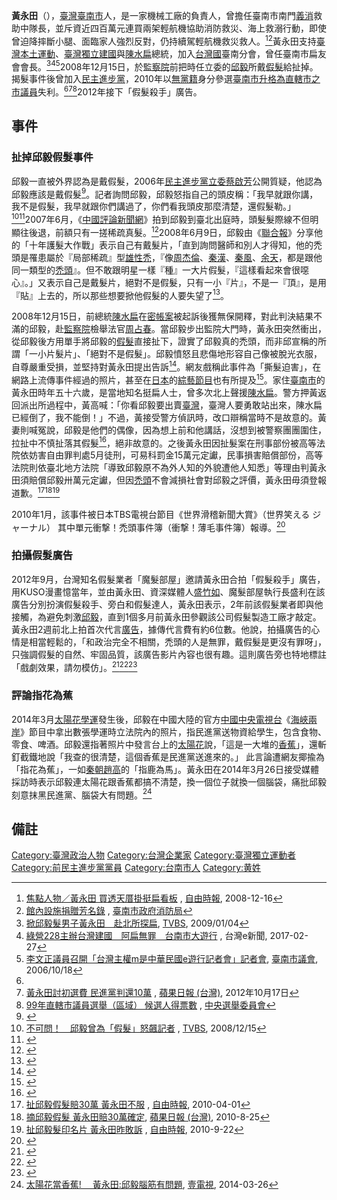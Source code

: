 '''黃永田'''（{{bd|1952年|3月1日||}}），[[臺灣|臺灣]][[臺南市|臺南市]]人，是一家機械工廠的負責人，曾擔任臺南市南門[[義消|義消]]救助中隊長，並斥資近四百萬元連買兩架輕航機協助消防救災、海上救溺行動，即使曾迫降摔斷小腿、面臨家人強烈反對，仍持續駕輕航機救災救人。<ref name="焦點人物">[http://news.ltn.com.tw/news/focus/paper/266130 焦點人物／黃永田 買透天厝掛挺扁看板] {{Wayback|url=http://news.ltn.com.tw/news/focus/paper/266130 |date=20171222051745 }}, [[自由時報|自由時報]], 2008-12-16</ref><ref>[http://119.tainan.gov.tw/page.asp?nsub=C0A500 館內設施捐贈芳名錄] {{Wayback|url=http://119.tainan.gov.tw/page.asp?nsub=C0A500 |date=20200804022226 }}, [[臺南市政府消防局|臺南市政府消防局]]</ref>黃永田支持[[臺灣本土運動|臺灣本土運動]]、[[臺灣獨立運動|臺灣獨立建國]]與[[陳水扁|陳水扁]]總統，加入[[908台灣國運動|台灣國]]臺南分會，曾任臺南市扁友會會長。<ref>[http://news.tvbs.com.tw/politics/117355 掀邱毅髮男子黃永田　赴北所探扁], [[TVBS|TVBS]], 2009/01/04</ref><ref>[http://www.taiwanenews.com/doc/20170227101 綠營228主辦台灣建國　阿扁無罪　台南市大遊行] {{Wayback|url=http://www.taiwanenews.com/doc/20170227101 |date=20171222052529 }}, 台灣e新聞, 2017-02-27</ref><ref>[http://www.tncc.gov.tw/2012/tnccp/ccp_02a.asp?SNo=0951012006&PName=%A7%F5%A4%E5%A5%BF 李文正議員召開「台灣主權m是中華民國e遊行記者會」記者會]{{Dead link|date=2020年1月 |bot=InternetArchiveBot |fix-attempted=yes }}, [[臺南市議會|臺南市議會]], 2006/10/18</ref>2008年12月15日，於[[監察院|監察院]]前把時任立委的[[邱毅|邱毅]]所戴[[假髮|假髮]]給扯掉。揭髮事件後曾加入[[民主進步黨|民主進步黨]]，2010年以[[無黨籍|無黨籍]]身分參選[[2010年中華民國直轄市市長暨市議員選舉|臺南市升格為直轄市之市議員]]失利。<ref name="焦點人物"/><ref>[http://www.appledaily.com.tw/appledaily/article/headline/20121017/34579318/ 黃永田討初選費 民進黨判還10萬] {{Wayback|url=http://www.appledaily.com.tw/appledaily/article/headline/20121017/34579318/ |date=20121019210644 }}, [[蘋果日報_(台灣)|蘋果日報 (台灣)]], 2012年10月17日</ref><ref>[http://db.cec.gov.tw/histQuery.jsp?voteCode=20101101T1B2&qryType=ctks&prvCode=04&cityCode=000&areaCode=10 99年直轄市議員選舉（區域） 候選人得票數] {{Wayback|url=http://db.cec.gov.tw/histQuery.jsp?voteCode=20101101T1B2&qryType=ctks&prvCode=04&cityCode=000&areaCode=10 |date=20201019124214 }}, [[中央選舉委員會|中央選舉委員會]]</ref>2012年接下「假髮殺手」廣告。 

== 事件 ==
===扯掉邱毅假髮事件===
邱毅一直被外界認為是戴假髮，2006年[[民主進步黨|民主進步黨]][[立委|立委]][[蔡啟芳|蔡啟芳]]公開質疑，他認為邱毅應該是戴假髮<ref>{{Cite web |url=https://www.youtube.com/watch?v=sfiVllVO1dI |title=蔡啟芳公佈邱毅禿頭合成照 |access-date=2017-01-22 |archive-date=2020-05-18 |archive-url=https://web.archive.org/web/20200518175253/https://www.youtube.com/watch?v=sfiVllVO1dI&gl=US&hl=en |dead-url=no }}</ref>。記者詢問邱毅，邱毅怒指自己的頭皮稱：「我早就跟你講，我不是假髮，我早就跟你們講過了，你們看我頭皮那麼清楚，還假髮勒。」<ref>[http://news.tvbs.com.tw/entry/189933 不可問！　邱毅曾為「假髮」怒飆記者] {{Wayback|url=http://news.tvbs.com.tw/entry/189933 |date=20160816214137 }}, [[TVBS|TVBS]], 2008/12/15</ref><ref>{{Cite web |url=https://www.youtube.com/watch?v=FW0-USD1hM4 |title=邱毅 真髮???!假髮??!?! |accessdate=2017-01-22 |archive-date=2016-06-24 |archive-url=https://web.archive.org/web/20160624041808/https://www.youtube.com/watch?v=FW0-USD1hM4 |dead-url=no }}</ref>2007年6月，《[[中國評論新聞網|中國評論新聞網]]》拍到邱毅到臺北出庭時，頭髮髮際線不但明顯往後退，前額只有一搓稀疏真髮。<ref>{{Cite web |url=http://hk.crntt.com/crn-webapp/doc/docDetailCreate.jsp?coluid=7&kindid=0&docid=100394932 |title=到台北出庭　邱毅入獄後首曝光　頭頂亮光 |accessdate=2017-01-22 |archive-date=2017-02-02 |archive-url=https://web.archive.org/web/20170202000649/http://hk.crntt.com/crn-webapp/doc/docDetailCreate.jsp?coluid=7&kindid=0&docid=100394932 |dead-url=no }}</ref>2008年6月9日，邱毅由《[[聯合報|聯合報]]》分享他的「十年護髮大作戰」表示自己有戴髮片，「直到詢問醫師和別人才得知，他的禿頭是罹患屬於『局部稀疏』型[[雄性禿|雄性禿]]，『像[[周杰倫|周杰倫]]、[[秦漢|秦漢]]、[[秦風|秦風]]、[[余天|余天]]，都是跟他同一類型的[[禿頭|禿頭]]』。但不敢跟明星一樣『種』一大片假髮，『這樣看起來會很噁心』。」又表示自己是戴髮片，絕對不是假髮，只有一小『片』，不是一『頂』，是用『貼』上去的，所以那些想要掀他假髮的人要失望了<ref>{{cite news |language = zh-tw |author =  |url = http://mag.udn.com/mag/life/storypage.jsp?f_ART_ID=129883 |title = 禿頂危機族》邱毅 有一小片假髮 |publisher = [[聯合報|聯合報]] |date = 2008-06-09 |accessdate = 2008-06-09 |archive-date = 2013-09-27 |archive-url = https://web.archive.org/web/20130927195459/http://mag.udn.com/mag/life/storypage.jsp?f_ART_ID=129883 |dead-url = no }}</ref>。

2008年12月15日，前總統[[陳水扁|陳水扁]]在[[陳水扁家庭密帳案|密帳案]]被起訴後獲無保開釋，對此判決結果不滿的邱毅，赴[[監察院|監察院]]檢舉法官[[周占春|周占春]]。當邱毅步出監院大門時，黃永田突然衝出，從邱毅後方用單手將邱毅的[[假髮|假髮]]直接扯下，證實了邱毅真的禿頭，而非邱宣稱的所謂「一小片髮片」、「絕對不是假髮」。邱毅憤怒且悲傷地形容自己像被脫光衣服，自尊嚴重受損，並堅持對黃永田提出告訴<ref>{{cite news |language = zh-tw |author = 劉志原、王俊忠 |url = http://www.libertytimes.com.tw/2010/new/apr/1/today-south1.htm |title = 扯邱毅假髮賠30萬 黃永田不服 |publisher = [[自由時報|自由時報]] |date = 2010-04-01 |accessdate = 2011-01-07 |deadurl = yes |archiveurl = https://web.archive.org/web/20100406075734/http://www.libertytimes.com.tw/2010/new/apr/1/today-south1.htm |archivedate = 2010-04-06 }}</ref>。網友戲稱此事件為「撕髮迫害」，在網路上流傳事件經過的照片，甚至在[[日本|日本]]的[[綜藝節目|綜藝節目]]也有所提及<ref>{{cite news |language = zh-tw |author =  |url = http://www.chinareviewnews.com/doc/1008/3/1/4/100831451.html?coluid=7&kindid=0&docid=100831451 |title = 邱毅頭皮頭髮分離　網友：撕髮迫害 |publisher = [[中國評論新聞網|中國評論新聞網]] |date = 2008-12-16 |accessdate = 2011-01-07 |archive-date = 2011-11-26 |archive-url = https://web.archive.org/web/20111126091444/http://www.chinareviewnews.com/doc/1008/3/1/4/100831451.html?coluid=7&kindid=0&docid=100831451 |dead-url = no }}</ref>。家住[[臺南市|臺南市]]的黃永田時年五十六歲，是當地知名挺扁人士，曾多次北上聲援[[陳水扁|陳水扁]]。警方押黃返回派出所過程中，黃高喊：「你看邱毅要出賣[[臺灣|臺灣]]，臺灣人要勇敢站出來，陳水扁已經倒了，我不能倒！」不過，黃接受警方偵訊時，改口辯稱當時不是故意的。黃妻則喊冤說，邱毅是他們的偶像，因為想上前和他講話，沒想到被警察團團圍住，拉扯中不慎扯落其假髮<ref>{{cite news |language = zh-tw |author =  |url = http://www.chinareviewnews.com/doc/1008/3/0/9/100830996.html?coluid=7&kindid=0&docid=100830996&mdate=1216141640 |title = 邱毅被扁迷偷扯假髮　驚險一刻 |publisher = 中國評論新聞 |date = 2008-12-16 |accessdate = 2011-06-09 |archive-date = 2015-09-23 |archive-url = https://web.archive.org/web/20150923221934/http://www.chinareviewnews.com/doc/1008/3/0/9/100830996.html?coluid=7&kindid=0&docid=100830996&mdate=1216141640 |dead-url = no }}</ref>，絕非故意的。之後黃永田因扯髮案在刑事部份被高等法院依妨害自由罪判處5月徒刑，可易科罰金15萬元定讞，民事損害賠償部份，高等法院則依臺北地方法院「導致邱毅原不為外人知的外貌遭他人知悉」等理由判黃永田須賠償邱毅卅萬元定讞，但因[[禿頭|禿頭]]不會減損社會對邱毅之評價，黃永田毋須登報道歉。<ref>[http://news.ltn.com.tw/news/local/paper/384267 扯邱毅假髮賠30萬 黃永田不服] {{Wayback|url=http://news.ltn.com.tw/news/local/paper/384267 |date=20160420150640 }}, [[自由時報|自由時報]], 2010-04-01</ref><ref>[http://www.appledaily.com.tw/appledaily/article/finance/20100825/32762959/ 摘邱毅假髮 黃永田賠30萬確定], [[蘋果日報_(台灣)|蘋果日報 (台灣)]], 2010-8-25</ref><ref>[http://www.libertytimes.com.tw/2010/new/sep/22/today-south7.htm 扯邱毅髮印名片 黃永田昨敗訴] {{webarchive|url=https://web.archive.org/web/20100926101924/http://www.libertytimes.com.tw/2010/new/sep/22/today-south7.htm |date=2010-09-26 }}, [[自由時報|自由時報]], 2010-9-22</ref>

2010年1月，該事件被日本TBS電視台節目《世界滑稽新聞大賞》（世界笑える ジャーナル） 其中單元衝撃！禿頭事件簿（衝撃！薄毛事件簿）報導。<ref>{{cite news|language =zh-tw|author =|url =http://raindog.pixnet.net/blog/post/26907204-%E9%82%B1%E6%AF%85%E7%99%BB%E4%B8%8A%E6%97%A5%E6%9C%AC%E3%80%8A%E6%BB%91%E7%A8%BD%E4%B8%96%E7%95%8C%E6%97%A5%E5%A0%B1%E3%80%8B%EF%BC%81|title =邱毅登上日本《滑稽世界日報》！|date =2010-01-12|accessdate =2010-01-12|archive-date =2012-03-12|archive-url =https://web.archive.org/web/20120312084935/http://raindog.pixnet.net/blog/post/26907204-%e9%82%b1%e6%af%85%e7%99%bb%e4%b8%8a%e6%97%a5%e6%9c%ac%e3%80%8a%e6%bb%91%e7%a8%bd%e4%b8%96%e7%95%8c%e6%97%a5%e5%a0%b1%e3%80%8b%ef%bc%81|dead-url =no}}</ref>

===拍攝假髮廣告===
2012年9月，台灣知名假髮業者「魔髮部屋」邀請黃永田合拍「假髮殺手」廣告，用KUSO漫畫憶當年，並由黃永田、資深媒體人[[盛竹如|盛竹如]]、魔髮部屋執行長盛利在該廣告分別扮演假髮殺手、旁白和假髮達人，黃永田表示，2年前該假髮業者即與他接觸，為避免刺激[[邱毅|邱毅]]，直到1個多月前黃永田參觀該公司假髮製造工廠才敲定。黃永田2週前北上拍首次代言[[廣告|廣告]]，據傳代言費有約6位數。他說，拍攝廣告的心情是相當輕鬆的，「和政治完全不相關，禿頭的人是無罪，戴假髮是更沒有罪呀」，只強調假髮的自然、牢固品質，該廣告影片內容也很有趣。這則廣告旁也特地標註「戲劇效果，請勿模仿」。<ref>{{cite news |language =zh-tw |publisher =[[ETtoday|ETtoday]] |url =http://www.ettoday.net/news/20120929/108793.htm |title =曾扯邱毅假髮　黃永田再扮「假髮殺手」拍廣告 |date =2012-09-29 |accessdate =2012-09-29 |archive-date =2018-01-17 |archive-url =https://web.archive.org/web/20180117232453/https://www.ettoday.net/news/20120929/108793.htm |dead-url =no }}</ref><ref>{{cite news |language =zh-tw |publisher = [[壹電視|壹電視]] |url =http://www.nexttv.com.tw/news/realtime/entertainment/10435563/%E7%88%86%E7%AC%91!%E9%BB%83%E6%B0%B8%E7%94%B0.%E7%9B%9B%E7%AB%B9%E5%A6%82%E3%80%80%E5%90%88%E6%8B%8D%E5%81%87%E9%AB%AE%E5%BB%A3%E5%91%8A|title = 爆笑!黃永田.盛竹如　合拍假髮廣告|date =2012-10-01 |accessdate =2017-05-29}}</ref><ref>{{cite news |language =zh-tw |publisher = [[TVBS|TVBS]] |url =http://news.tvbs.com.tw/other/32444|title = 曾扯邱毅假髮　黃永田KUSO代言假髮|date =2012-09-30 |accessdate =2017-05-29}}</ref>

=== 評論指花為蕉 ===
{{See also|太陽花學運}}
2014年3月[[太陽花學運|太陽花學運]]發生後，邱毅在中國大陸的官方[[中國中央電視台|中國中央電視台]]《[[海峽兩岸|海峽兩岸]]》節目中拿出數張學運時立法院內的照片，指民進黨送物資給學生，包含食物、零食、啤酒。邱毅還指著照片中發言台上的[[太陽花|太陽花]]說，「這是一大堆的[[香蕉|香蕉]]」，還斬釘截鐵地說「我查的很清楚﻿，這個香蕉是民進黨送進來的。」 此言論遭網友揶揄為「指花為蕉」，一如[[秦朝|秦朝]][[趙高|趙高]]的「指鹿為馬」。黃永田在2014年3月26日接受媒體採訪時表示邱毅連太陽花跟香蕉都搞不清楚，換一個位子就換一個腦袋，痛批邱毅刻意抹黑民進黨、腦袋大有問題。<ref>[http://www.nexttv.com.tw/news/realtime/politics/10991721/%E5%A4%AA%E9%99%BD%E8%8A%B1%E7%95%B6%E9%A6%99%E8%95%89!%20%E3%80%80%E9%BB%83%E6%B0%B8%E7%94%B0:%E9%82%B1%E6%AF%85%E8%85%A6%E7%AD%8B%E6%9C%89%E5%95%8F%E9%A1%8C 太陽花當香蕉! 　黃永田:邱毅腦筋有問題], [[壹電視|壹電視]], 2014-03-26</ref>

== 備註== 
{{Reflist|2}}

{{DEFAULTSORT:Huang黃}}
[[Category:臺灣政治人物|Category:臺灣政治人物]]
[[Category:台灣企業家|Category:台灣企業家]]
[[Category:臺灣獨立運動者|Category:臺灣獨立運動者]]
[[Category:前民主進步黨黨員|Category:前民主進步黨黨員]]
[[Category:台南市人|Category:台南市人]]
[[Category:黄姓|Category:黄姓]]